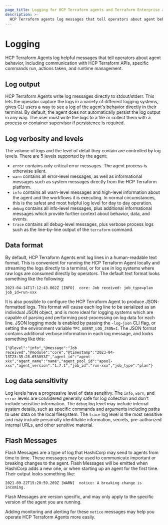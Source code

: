 ```yaml
---
page_title: Logging for HCP Terraform agents and Terraform Enterprise agents
description: >-
  HCP Terraform agents log messages that tell operators about agent behavior. Learn how to monitor agent log outputs and flash messages to keep up to date on important changes.
---
```


# Logging

HCP Terraform Agents log helpful messages that tell operators about
agent behavior, including communication with HCP Terraform APIs, specific
commands run, actions taken, and runtime management.

## Log output

HCP Terraform Agents write log messages directly to stdout/stderr. This
lets the operator capture the logs in a variety of
different logging systems, gives CLI users a way
to see a log of the agent's behavior directly in their terminal. By default,
the agent does not automatically persist the log output in any way. The user
must write the logs to a file or collect them with a process or
container supervisor if persistence is required.

## Log verbosity and levels

The volume of logs and the level of detail they contain are controlled by log
levels. There are 5 levels supported by the agent:

* `error` contains only critical error messages. The agent process is otherwise
  silent.
* `warn` contains all error-level messages, as well as informational messages
  such as system messages directly from the HCP Terraform platform.
* `info` contains all warn-level messages and high-level information about the
  agent and the workflows it is executing. In normal circumstances, this is
  the safest and most helpful log level for day to day operation.
* `debug` contains all info-level messages, plus additional informational
  messages which provide further context about behavior, data, and events.
* `trace` contains all debug-level messages, plus verbose process logs such as
  the line-by-line output of the `terraform` command.

## Data format

By default, HCP Terraform Agents emit log lines in a human-readable text
format. This is convenient for running the HCP Terraform Agent locally and streaming the
logs directly to a terminal, or for use in log systems where raw logs are
consumed directly by operators. The default text format looks something like
the following:

```
2023-04-14T17:12:43.002Z [INFO]  core: Job received: job_type=plan job_id=run-xxx
```

It is also possible to configure the HCP Terraform Agent to produce JSON-
formatted logs. This format will cause each log line to be serialized as an
individual JSON object, and is more ideal for logging systems which are capable
of parsing and performing post-processing on log data for each line. JSON
logging mode is enabled by passing the `-log-json` CLI flag, or setting the
environment variable `TFC_AGENT_LOG_JSON=1`. The JSON format contains additional
verbose information in each log message, and looks something like this:

```
{"@level":"info","@message":"Job received","@module":"core","@timestamp":"2023-04-13T23:35:28.653853Z","agent_id":"agent-xxx","agent_name":"name","agent_pool_id":"apool-xxx","agent_version":"1.7.1","job_id":"run-xxx","job_type":"plan"}
```

## Log data sensitivity

Log levels have a progressive level of data sensitivy. The `info`, `warn`, and
`error` levels are considered generally safe for log collection and don't
include sensitive information. The `debug` log level may include internal
system details, such as specific commands and arguments including paths to user
data on the local filesystem.  The `trace` log level is the most sensitive and
may include personally identifiable information, secrets, pre-authorized
internal URLs, and other sensitive material.

## Flash Messages

Flash Messages are a type of log that HashiCorp may send to agents from time to time. These messages may be used to communicate important or breaking changes to the agent. Flash Messages will be emitted when HashiCorp adds a new one, or when starting up an agent for the first time. Their output looks something like:

```
2021-09-22T15:20:59.269Z [WARN]  notice: A breaking change is incoming.
```

Flash Messages are version specific, and may only apply to the specific version of the agent you are running.

Adding monitoring and alerting for these `notice` messages may help you operate HCP Terraform Agents more easily.

